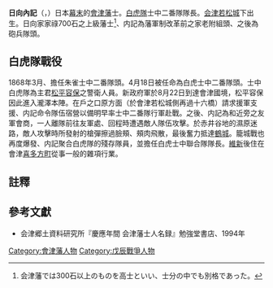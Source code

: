 '''日向內記'''（{{jpn|j=日向 内記|hg=ひなた ないき|rm=Hinata Naiki}}，{{bd|1826年|（[[文政|文政]]9年）|1885年|（[[明治|明治]]18年）|}}）日本[[幕末|幕末]]的[[會津藩|會津藩]]士。[[白虎隊|白虎隊]]士中二番隊隊長。[[会津若松城|会津若松城]]下出生。日向家家祿700石之上級藩士<ref>会津藩では300石以上のものを高士といい、士分の中でも別格であった。</ref>、内記為藩軍制改革前之家老附組頭、之後為砲兵隊頭。

==白虎隊戰役==
1868年3月、擔任朱雀士中二番隊頭。4月18日被任命為白虎士中二番隊頭。士中白虎隊為主君[[松平容保|松平容保]]之警衛人員。新政府軍於8月22日到達會津國境，松平容保因此進入瀧澤本陣。在戶之口原方面（於會津若松城側再過十六橋）請求援軍支援、内記命令隊伍宿營以備明早率士中二番隊行軍赴戰。之後、内記為和近旁之友軍會商，一人離隊前往友軍處、回程時遭遇敵人隊伍攻擊。於赤井谷地的濕原迷路，敵人攻擊時所發射的槍彈擦過臉頰、頰肉飛散，最後奮力抵達[[会津若松城|鶴城]]。籠城戰也再度爆發、内記聚合白虎隊的殘存隊員，並擔任白虎士中聯合隊隊長。[[明治維新|維新]]後住在會津[[喜多方市|喜多方町]]從事一般的雜項行業。

==註釋==
{{reflist}}

==參考文獻==
{{refbegin}}
*会津郷土資料研究所『慶應年間 会津藩士人名録』勉強堂書店、1994年 {{ja icon}}
{{refend}}

[[Category:會津藩人物|Category:會津藩人物]]
[[Category:戊辰戰爭人物|Category:戊辰戰爭人物]]
